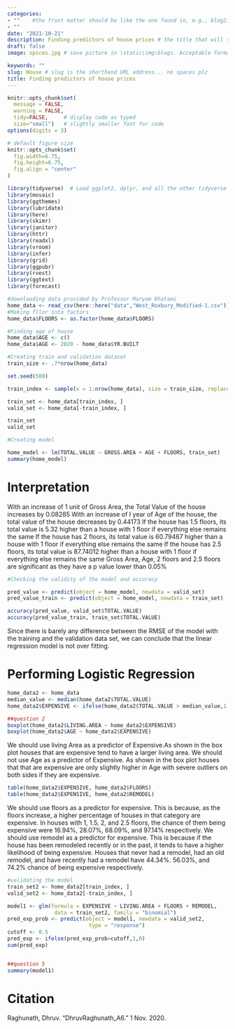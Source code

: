 ```yaml
---
categories:  
- ""    #the front matter should be like the one found in, e.g., blog2.md. It cannot be like the normal Rmd we used
- ""
date: "2021-10-21"
description: Finding predictors of house prices # the title that will show up once someone gets to this page
draft: false
image: spices.jpg # save picture in \static\img\blogs. Acceptable formats= jpg, jpeg, or png . Your iPhone pics wont work

keywords: ""
slug: House # slug is the shorthand URL address... no spaces plz
title: Finding predictors of house prices
---
```

  



```r
knitr::opts_chunk$set(
  message = FALSE, 
  warning = FALSE, 
  tidy=FALSE,     # display code as typed
  size="small")   # slightly smaller font for code
options(digits = 3)

# default figure size
knitr::opts_chunk$set(
  fig.width=6.75, 
  fig.height=6.75,
  fig.align = "center"
)
```


```r
library(tidyverse)  # Load ggplot2, dplyr, and all the other tidyverse packages
library(mosaic)
library(ggthemes)
library(lubridate)
library(here)
library(skimr)
library(janitor)
library(httr)
library(readxl)
library(vroom)
library(infer)
library(grid)
library(ggpubr)
library(rvest)
library(ggtext)
library(forecast)
```



```r

#downloading data provided by Professor Maryam Khatami 
home_data <- read_csv(here::here("data","West_Roxbury_Modified-1.csv"))
#Making fllor into factors
home_data$FLOORS <- as.factor(home_data$FLOORS)

#Finding age of house
home_data$AGE <- c()
home_data$AGE <- 2020 - home_data$YR.BUILT

#Creating train and validation dataset
train_size <- .7*nrow(home_data)

set.seed(500)

train_index <- sample(x = 1:nrow(home_data), size = train_size, replace = F)

train_set <- home_data[train_index, ]
valid_set <- home_data[-train_index, ]

train_set
valid_set

#Creating model

home_model <- lm(TOTAL.VALUE ~ GROSS.AREA + AGE + FLOORS, train_set) 
summary(home_model)
```

# Interpretation
With an increase of 1 unit of Gross Area, the Total Value of the house increases by 0.08285
With an increase of I year of Age of the house, the total value of the house decreases by 0.44173
If the house has 1.5 floors, its total value is 5.32 higher than a house with 1 floor if everything else remains the same
If the house has 2 floors, its total value is 60.79467 higher than a house with 1 floor if everything else remains the same
If the house has 2.5 floors, its total value is 87.74012 higher than a house with 1 floor if everything else remains the same
Gross Area, Age, 2 floors and 2.5 floors are significant as they have a p value lower than 0.05%
```r
#Checking the validity of the model and accuracy

pred_value <- predict(object = home_model, newdata = valid_set)
pred_value_train <- predict(object = home_model, newdata = train_set)

accuracy(pred_value, valid_set$TOTAL.VALUE)
accuracy(pred_value_train, train_set$TOTAL.VALUE)
```


Since there is barely any difference between the RMSE of the model with the 
training and the validation data set, we can conclude that the linear regression
model is not over fitting.

# Performing Logistic Regression
```r
home_data2 <- home_data
median_value <- median(home_data2$TOTAL.VALUE)
home_data2$EXPENSIVE <- ifelse(home_data2$TOTAL.VALUE > median_value,1,0)

##question 2
boxplot(home_data2$LIVING.AREA ~ home_data2$EXPENSIVE)
boxplot(home_data2$AGE ~ home_data2$EXPENSIVE)
```
We should use living Area as a predictor of Expensive.As shown in the box plot
houses that  are expensive tend to have a larger living area.
We should not use Age as a predictor of Expensive. As shown in the box plot
houses that that are expensive are only slightly higher in Age with severe 
outliers on both sides if they are expensive.

```r
table(home_data2$EXPENSIVE, home_data2$FLOORS)
table(home_data2$EXPENSIVE, home_data2$REMODEL)
```
We should use floors as a predictor for expensive. This is because, as the floors 
increase, a higher percentage of houses in that category are expensive.
In houses with 1, 1.5, 2, and 2.5 floors, the chance of them being expensive were
16.94%, 28.07%, 68.09%, and 97.14% respectively.
We should use remodel as a predictor for expensive. This is because if the house
has been remodeled recently or in the past, it tends to have a higher likelihood
of being expensive. Houses that never had a remodel, had an old remodel, and have
recently had a remodel have 44.34%. 56.03%, and 74.2% chance of being expensive 
respectively.

```r
#validating the model
train_set2 <- home_data2[train_index, ]
valid_set2 <- home_data2[-train_index, ]

model1 <- glm(formula = EXPENSIVE ~ LIVING.AREA + FLOORS + REMODEL, 
               data = train_set2, family = "binomial")
pred_exp_prob <- predict(object = model1, newdata = valid_set2, 
                          type = "response")
cutoff <- 0.5
pred_exp <- ifelse(pred_exp_prob>cutoff,1,0)
sum(pred_exp)


##question 5
summary(model1)

```


# Citation
Raghunath, Dhruv. “DhruvRaghunath_A6.” 1 Nov. 2020. 

